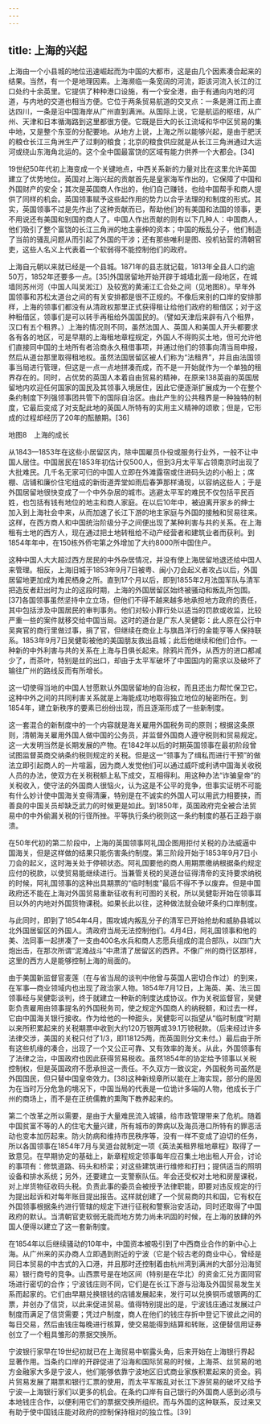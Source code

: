 ```yaml
---
---
---
```

title: 上海的兴起
---



上海由一个小县城的地位迅速崛起而为中国的大都市，这是由几个因素凑合起来的结果。当然，有一个是地理因素。上海濒临一条宽阔的河流，距该河流入长江的江口处约十余英里。它提供了种种港口设施，有一个安全港，由于有通向内地的河道，与内地的交道也相当方便。它位于两条贸易航道的交叉点：一条是溯江而上直达四川，一条是沿中国海岸从广州直到满洲。从国际上说，它是航运的枢纽，从广州、天津和日本循海路到这里都很方便。它既是巨大的长江流域和华中区贸易的集中地，又是整个东亚的分配要地。从地方上说，上海之所以能够兴起，是由于肥沃的粮仓长江三角洲生产了过剩的粮食；北京的粮食供应就是从长江三角洲通过大运河或绕山东海角北运的。这个全中国最富饶的区域有能力供养一个大都会。[34]

19世纪50年代初上海变成一个关键地点，中西关系新的力量对比在这里允许英国建立了优势地位。英国对上海兴起的贡献首先是皇家海军作出的，它保障了中国和外国财产的安全；其次是英国商人作出的，他们自己赚钱，也给中国帮手和商人提供了同样的机会。英国领事赋予这些起作用的势力以合乎法理的和制度的形式。其实，英国领事不过是先作出了这种贡献而已，帮助他们的有美国和法国的领事，更不用说还有美国和别国的商人了。中国人作出贡献的则有以下几种人：中国商人，他们吸引了整个富饶的长江三角洲的地主豪绅的资本；中国的叛乱分子，他们制造了当前的骚乱问题从而引起了外国的干涉；还有那些唯利是图、投机钻营的清朝官吏，这些人名义上代表着一个软弱得不能控制他们的政府。

上海自元朝以来就已经是一个县城。1871年的县志就记载，1813年全县人口约逾50万，1852年还要多一点。[35]外国居留地开始开辟于城墙北面一段地区，在城墙同苏州河（中国人叫吴淞江）及较宽的黄浦江汇合处之间（见地图8）。早年外国领事和苏松太道台之间的有关安排都是很不正规的。不像后来别的口岸的安排那样，上海的领事们都没有从清政权那里正式获得租让给他们政府的租借区；对于这种租借区，领事们是可以转手再租给外国国民的。（譬如天津后来辟有八个租界，汉口有五个租界。）上海的情况则不同，虽然法国人、英国人和美国人开头都要求各有各的地区，可是早期的上海租地章程规定，外国人不得购买土地，但可允许他们直接同中国的土地所有者洽商永久租借事项，并通过他们的领事向清当局申报，然后从道台那里取得租地权。虽然法国居留区被人们称为“法租界”，并且由法国领事当局进行管理，但这是一点一点地拼凑而成，而不是一开始就作为一个单独的租界存在的。同时，占优势的英国人本着自由贸易的精神，在原来138英亩的英国居留地内欢迎任何国家的国民及其领事入境居住，因此它便逐渐扩展成为一个在整个条约制度下列强领事团共管下的国际自治区。由此产生的公共租界是一种独特的制度，它最后变成了对支配此地的英国人所特有的实用主义精神的颂歌；但是，它形成的过程却经历了20年的酝酿期。[36]



地图8　上海的成长

从1843—1853年在这些小居留区内，除中国雇员仆役或服务行业外，一般不让中国人居住。中国居民在1853年初估计仅500人，但到3月太平军占领南京时出现了大批难民。几千名无家可归的中国人立即在外滩露宿或住进码头边的小船上；席棚、店铺和廉价住宅组成的新街道弄堂如雨后春笋那样涌现，以容纳这些人；于是外国居留地很快变成了一个中外杂居的城市。逃避太平军的难民不仅包括平民百姓，也包括有钱有地位的地主和商人家庭。在以后10年中，被迫离开家乡的绅士加入到上海社会中来，从而加速了长江下游的地主家庭与外国的接触和贸易往来。这样，在西方商人和中国统治阶级分子之间便出现了某种利害与共的关系。在上海租有土地的西方人，现在通过把土地转租给不动产经营者和建筑业者而获利。到1854年年中，在150栋外侨宅第之外增加了大约8000所中国住户。

这种中国人大大超过西方居民的中外杂居情况，并没有使上海居留地退还给中国人来管理。相反，上海旧城于1853年9月7日被粤、闽小刀会起义者攻占以后，外国居留地更加成为难民栖身之所。直到17个月以后，即到1855年2月法国军队与清军把造反者赶出时为止的这段时期，上海的外国居留区始终被骚动和叛乱所包围。[37]各国领事虽然坚持中立立场，但他们不得不越来越多地承担地方政府的责任，其中包括涉及中国居民的审判事务。他们对较小罪行处以适当的罚款或收监，比较严重一些的案件就移交给中国当局。这时的道台是广东人吴健彰：此人原在公行中吴爽官的商行里做过事，捐了官，但继续在商业上与旗昌洋行的金能亨等人保持联系。1853年9月7日吴健彰被他的美国朋友救出县城；此后他继续和他们合作。一种新的中外利害与共的关系在上海与日俱长起来。除鸦片而外，从西方的进口都减少了，而茶叶，特别是丝的出口，却由于太平军破坏了中国国内的需求以及破坏了输往广州的路线反而有所增长。

这一切使得当地的中国人甘愿默认外国居留地的自治权，而且还出力帮忙保卫它。这种中外之间的共同利害关系就是上海能成功地取得独立地位的秘密所在。到1854年，建立新秩序的要素已纷纷出现，而且逐渐形成了一些新制度。

这一套混合的新制度中的一个内容就是海关雇用外国税务司的原则；根据这条原则，清朝海关雇用外国人做中国的公务员，并监督外国商人遵守税则和贸易规定。这一大发明当然是长期发展的产物。在1842年以后的时期英国领事在最初阶段曾试图监督英商交纳条约税则规定的关税。但是这一“领事为了缉私而进行干预”的做法立即引起商人的一片喧嚣，因为商人发觉他们可以通过威吓或利诱中国海关收税人员的办法，使双方在关税税额上私下成交，互相得利。用这种办法“诈骗皇帝”的关税收入，使守法的外国商人很恼火，认为这是不公平的竞争，但事实证明不可能有什么妙计使中国海关变得清廉，特别是在不诚实的外国人可以用武力相要挟，而善良的中国关员却缺乏武力的时候更是如此。到1850年，英国政府完全被合法贸易中的中外偷漏关税的行径所挫。平等执行条约税则这一条约制度的基石正趋于崩溃。

在50年代初的第二阶段中，上海的英国领事阿礼国企图用拒付关税的办法威逼中国海关，但是这样做的结果只能伤害条约制度。第三阶段开始于1853年9月7日小刀会的起义，这时海关处于停顿状态。阿礼国要他的商人用期票缴纳根据条约规定应付的税款，以使贸易能继续进行。当兼管关税的吴道台征得清帝的支持要求纳税的时候，阿礼国领事的这种出具期票的“临时制度”最后不得不予以废弃。但是中国政府还不能在上海对外国贸易重新征收有利可图的关税，所以吴健彰开始在领事耳目以外的内地对外国货物课税。如果长此以往，这种做法就会破坏条约口岸制度。

与此同时，即到了1854年4月，围攻城内叛乱分子的清军已开始抢劫和威胁县城以北外国居留区的外国人。清政府当局无法控制他们。4月4日，阿礼国领事和他的美、法同事一起拼凑了一支由400名水兵和商人志愿兵组成的混合部队，以四门大炮出击，在那次所谓“泥滩战斗”中肃清了居留区的西界。不像广州的商行区那样，这里的西方人是能够控制上海的局面的。

由于美国新监督官麦莲（在与省当局的谈判中他曾与英国人密切合作过）的到来，在军事—商业领域内也出现了政治家人物。1854年7月12日，上海英、美、法三国领事经与吴健彰谈判，终于就建立一种新的制度达成协议。作为关税监督官，吴健彰负责雇用由领事提名的外国税务司，使之规定外国商人的纳税额，和过去一样，它由中国海关银行接收。作为给他的一种甜头，吴健彰可以指望从“临时制度”时期以来所积累起来的关税期票中收到大约120万银两或39.1万镑税款。（后来经过许多法律交涉，美国的关税只付了1/3，即118125两，而英国则分文未付。）最后由于所有这些机缘的凑合，出现了一个又公正可靠、又有效率的海关。从此，外国领事有了法律之治，中国政府也因此获得贸易税收。虽然1854年的协定给予领事以关税控制权，但是英国政府不愿承担这一责任。不久双方一致议定，外国税务司虽然是外国国民，但只替中国皇帝效力。[38]这种新规章所以能在上海实现，部分的是因为在当时万分危急的境况下，中国当局的代表是一位诡计多端的人物，他成长于广州的商场上，而不是在正统儒教的熏陶下教养起来的。

第二个改革之所以需要，是由于大量难民流入城镇，给市政管理带来了危机。随着中国贫富不等的人的住宅大量兴建，所有城市的弊病以及海员港口所特有的罪恶活动也变本加厉起来。防火防病和维持市民秩序等，没有一样不变成了迫切的任务，所以各国领事在1854年7月与吴道台就制定一项《英法美租界租地章程》取得了一致意见。在早期协定的基础上，新章程规定领事每年应召集土地出租人开会，讨论的事项有：修筑道路、码头和桥梁；对这些建筑进行维修和打扫；提供适当的照明设备和排水系统；另外，还要建立一支警察队伍。年会还受权对土地和房屋课税，对上岸货物征收码头税。负责此事的委员会被授予法律职能，即要对违反规定的行为提出起诉和对每年账目提出报告。这样就创建了一个贸易商的共和国，它有权在外国领事根据条约进行管辖的规定下进行征税和警察治安活动，同时还取得了中国政府的默认。当清朝官吏软弱无能而地方势力尚未巩固的时候，在上海的放肆的外国人便得以建立了这一套新制度。

在1854年以后继续骚动的10年中，中国资本被吸引到了中西商业合作的新中心上海。从广州来的买办商人立即遇到附近的宁波（它是个较古老的商业中心，曾经是同日本贸易的中古式的入口港，并且那时还控制着由杭州湾到满洲的大部分沿海贸易）银行商号的竞争。山西票号是在地区间（特别是在华北）的资金汇兑方面同官场进行密切的合作；宁波钱庄则不同，它们是在长江下游与沿海及外国贸易发生关系而起家的。它们由早期兑换银钱的店铺发展起来，发行可以兑换铜币或银两的汇票，并创办了信贷，以此来促进贸易。值得特别提出的是，宁波钱庄通过发展过户制度而满足了信贷需要；凭过户制度，商人在他们的钱庄存折中登记下彼此之间的每日交易，然后由钱庄每晚进行核算，使交易能得到结算和转账，这便替信用证券创立了一个粗具雏形的票据交换所。

宁波银行家早在19世纪初就已在上海贸易中崭露头角，后来开始在上海银行界起显著作用。当条约口岸的开辟促进了沿海和国际贸易的时候，上海茶、丝贸易的地方金融家大多是宁波人，他们能够依靠宁波地区旧式商业家族积累起来的资金。鸦片贸易发展了期票和银行汇票的使用，而太平军叛乱对长江下游贸易的破坏又给予宁波—上海银行家们以更多的机会。在条约口岸有自己银行的外国商人感到必须与本地钱庄合作，以便利用它们的票据交换所组织。而与外国的这种联系，反过来又有助于使中国钱庄能对政府的控制保持相对的独立性。[39]
